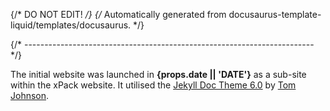 {/* DO NOT EDIT! */}
{/* Automatically generated from docusaurus-template-liquid/templates/docusaurus. */}

{/* ------------------------------------------------------------------------ */}

The initial website was launched in **{props.date || 'DATE'}** as
a sub-site within the xPack website.
It utilised the
[Jekyll Doc Theme 6.0](https://idratherbewriting.com/documentation-theme-jekyll/)
by [Tom Johnson](https://github.com/tomjoht).
